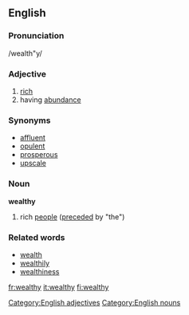 ==English==

===Pronunciation===
/wealth"y/

===Adjective===
# [[rich]]
# having [[abundance]]

===Synonyms===
* [[affluent]]
* [[opulent]]
* [[prosperous]]
* [[upscale]]

===Noun===
'''wealthy'''
# rich [[people]] ([[precede]]d by "the")

===Related words===
* [[wealth]]
* [[wealthily]]
* [[wealthiness]]

[[Category:English adjectives]]
[[Category:English nouns]]

[[fr:wealthy]]
[[it:wealthy]]
[[fi:wealthy]]